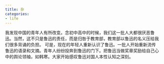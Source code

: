```yaml
---
title: 杂
categories:
- life
---
```


我发现中国的青年人有所改变。念初中高中的时候，我们这一批人大都很厌恶鲁迅。当然，这不只是鲁迅的责任，而是归咎于教育部，教育部以鲁迅的名义压给我们很多背诵的负担。
可是，现在的年轻人重新认识了鲁迅。一批人开始重新流传鲁迅的语录和文摘。青年人纷纷投奔到鲁迅的门下。把鲁迅当做奖章奖励给自己心中的舆论领袖，如韩寒。大家开始感叹鲁迅对国人本性认知之深刻。
